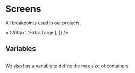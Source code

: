 
<Meta title='Tokens/Screens' />

# Screens

All breakpoints used in our projects.

<Table
  headers={['Range', 'Screens']}
  rows={[
    ['0 - 575px ', 'Extra Small'],
    ['576px - 767px', 'Small'],
    ['768px - 991px', 'Medium'],
    ['992px - 1199px', 'Large'],
    ['>= 1200px', 'Extra Large'],
  ]}
/>

## Variables

<Table
  headers={['Size', 'Variable']}
  rows={[
    ['576px', 'var(--screen-xs)'],
    ['768px', 'var(--screen-sm)'],
    ['992px', 'var(--screen-md)'],
    ['1200px', 'var(--screen-lg)'],
    ['1440px', 'var(--screen-xlg)'],
    ['1920px', 'var(--screen-fhd)'],
    ['2048px', 'var(--screen-2k)'],
    ['3840px', 'var(--screen-4k)'],
  ]}
/>

We also has a variable to define the max size of containers.

<Table
  headers={['Size', 'Variable']}
  rows={[['1136px', 'var(--screen-max-container)']]}
/>
